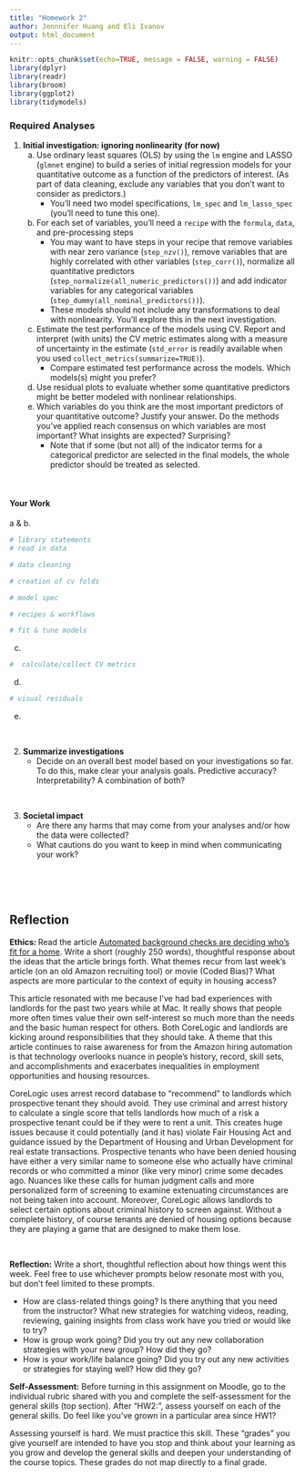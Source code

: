 ```yaml
---
title: "Homework 2"
author: Jennnifer Huang and Eli Ivanov
output: html_document
---
```



```r
knitr::opts_chunk$set(echo=TRUE, message = FALSE, warning = FALSE)
library(dplyr)
library(readr)
library(broom)
library(ggplot2)
library(tidymodels)

```

### Required Analyses {-}

1. **Initial investigation: ignoring nonlinearity (for now)**
    a. Use ordinary least squares (OLS) by using the `lm` engine and LASSO (`glmnet` engine) to build  a series of initial regression models for your quantitative outcome as a function of the predictors of interest. (As part of data cleaning, exclude any variables that you don't want to consider as predictors.)
        - You'll need two model specifications, `lm_spec` and `lm_lasso_spec` (you'll need to tune this one).
    b. For each set of variables, you'll need a `recipe` with the `formula`, `data`, and pre-processing steps
        - You may want to have steps in your recipe that remove variables with near zero variance (`step_nzv()`), remove variables that are highly correlated with other variables (`step_corr()`), normalize all quantitative predictors (`step_normalize(all_numeric_predictors())`) and add indicator variables for any categorical variables (`step_dummy(all_nominal_predictors())`).
        - These models should not include any transformations to deal with nonlinearity. You'll explore this in the next investigation.
    c. Estimate the test performance of the models using CV. Report and interpret (with units) the CV metric estimates along with a measure of uncertainty in the estimate (`std_error` is readily available when you used `collect_metrics(summarize=TRUE)`).
        - Compare estimated test performance across the models. Which models(s) might you prefer?
    d. Use residual plots to evaluate whether some quantitative predictors might be better modeled with nonlinear relationships.
    e. Which variables do you think are the most important predictors of your quantitative outcome? Justify your answer. Do the methods you've applied reach consensus on which variables are most important? What insights are expected? Surprising?
        - Note that if some (but not all) of the indicator terms for a categorical predictor are selected in the final models, the whole predictor should be treated as selected.

<br>

#### Your Work {-}

a & b.

```r
# library statements 
# read in data

```

```r
# data cleaning

```

```r
# creation of cv folds

```

```r
# model spec

```

```r
# recipes & workflows

```

```r
# fit & tune models

```

c.

```r
#  calculate/collect CV metrics

```

 
d.

```r
# visual residuals

```

e.

<br>

2. **Summarize investigations**
    - Decide on an overall best model based on your investigations so far. To do this, make clear your analysis goals. Predictive accuracy? Interpretability? A combination of both?



<br>

3. **Societal impact**
    - Are there any harms that may come from your analyses and/or how the data were collected?
    - What cautions do you want to keep in mind when communicating your work?



<br><br><br>



## Reflection {-}

**Ethics: ** Read the article [Automated background checks are deciding who's fit for a home](https://www.theverge.com/platform/amp/2019/2/1/18205174/automation-background-check-criminal-records-corelogic). Write a short (roughly 250 words), thoughtful response about the ideas that the article brings forth. What themes recur from last week's article (on an old Amazon recruiting tool) or movie (Coded Bias)? What aspects are more particular to the context of equity in housing access?

This article resonated with me because I've had bad experiences with landlords for the past two years while at Mac. It really shows that people more often times value their own self-interest so much more than the needs and the basic human respect for others. Both CoreLogic and landlords are kicking around responsibilities that they should take. A theme that this article continues to raise awareness for from the Amazon hiring automation is that technology overlooks nuance in people's history, record, skill sets, and accomplishments and exacerbates inequalities in employment opportunities and housing resources.

CoreLogic uses arrest record database to "recommend" to landlords which prospective tenant they should avoid. They use criminal and arrest history to calculate a single score that tells landlords how much of a risk a prospective tenant could be if they were to rent a unit. This creates huge issues because it could potentially (and it has) violate Fair Housing Act and guidance issued by the Department of Housing and Urban Development for real estate transactions. Prospective tenants who have been denied housing have either a very similar name to someone else who actually have criminal records or who committed a minor (like very minor) crime some decades ago. Nuances like these calls for human judgment calls and more personalized form of screening to examine extenuating circumstances are not being taken into account. Moreover, CoreLogic allows landlords to select certain options about criminal history to screen against. Without a complete history, of course tenants are denied of housing options because they are playing a game that are designed to make them lose.


$~$
$~$
$~$

**Reflection:** Write a short, thoughtful reflection about how things went this week. Feel free to use whichever prompts below resonate most with you, but don't feel limited to these prompts.

- How are class-related things going? Is there anything that you need from the instructor? What new strategies for watching videos, reading, reviewing, gaining insights from class work have you tried or would like to try?
- How is group work going? Did you try out any new collaboration strategies with your new group? How did they go?
- How is your work/life balance going? Did you try out any new activities or strategies for staying well? How did they go?


**Self-Assessment:** Before turning in this assignment on Moodle, go to the individual rubric shared with you and complete the self-assessment for the general skills (top section). After "HW2:", assess yourself on each of the general skills. Do feel like you've grown in a particular area since HW1?

Assessing yourself is hard. We must practice this skill. These "grades" you give yourself are intended to have you stop and think about your learning as you grow and develop the general skills and deepen your understanding of the course topics. These grades do not map directly to a final grade. 

